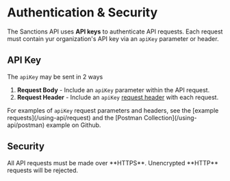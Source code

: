 
# Authentication & Security

The Sanctions API uses **API keys** to authenticate API requests. 
Each request must contain yur organization's API key via an <code>apiKey</code> parameter or header. 

## API Key
The <code>apiKey</code> may be sent in 2 ways
1. **Request Body** - Include an <code>apiKey</code> parameter within the API request.
2. **Request Header** - Include an <code>apiKey</code> [request header](https://developer.mozilla.org/en-US/docs/Glossary/Request_header) with each request. 

<Callout type="info">
For examples of <code>apiKey</code> request parameters and headers, see the [example requests](/using-api/request)
and the [Postman Collection](/using-api/postman) example on Github.
</Callout>  


## Security 
<Callout type="info">
All API requests must be made over **HTTPS**. Unencrypted **HTTP** requests will be rejected.
</Callout>  

